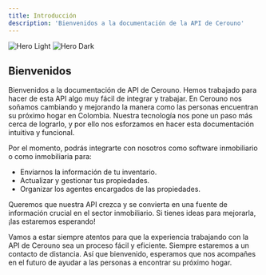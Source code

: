 ```yaml
---
title: Introducción
description: 'Bienvenidos a la documentación de la API de Cerouno'
---
```


<img
  className="block dark:hidden"
  src="/images/hero-light.svg"
  alt="Hero Light"
/>
<img
  className="hidden dark:block"
  src="/images/hero-dark.svg"
  alt="Hero Dark"
/>

## Bienvenidos

Bienvenidos a la documentación de API de Cerouno. Hemos trabajado para hacer de esta API algo muy fácil de integrar y trabajar. En Cerouno nos soñamos cambiando y mejorando la manera como las personas encuentran su próximo hogar en Colombia. Nuestra tecnología nos pone un paso más cerca de lograrlo, y por ello nos esforzamos en hacer esta documentación intuitiva y funcional.

Por el momento, podrás integrarte con nosotros como software inmobiliario o como inmobiliaria para:
- Enviarnos la información de tu inventario.
- Actualizar y gestionar tus propiedades.
- Organizar los agentes encargados de las propiedades.

Queremos que nuestra API crezca y se convierta en una fuente de información crucial en el sector inmobiliario. Si tienes ideas para mejorarla, ¡las estaremos esperando!

Vamos a estar siempre atentos para que la experiencia trabajando con la API de Cerouno sea un proceso fácil y eficiente. Siempre estaremos a un contacto de distancia. Así que bienvenido, esperamos que nos acompañes en el futuro de ayudar a las personas a encontrar su próximo hogar.

